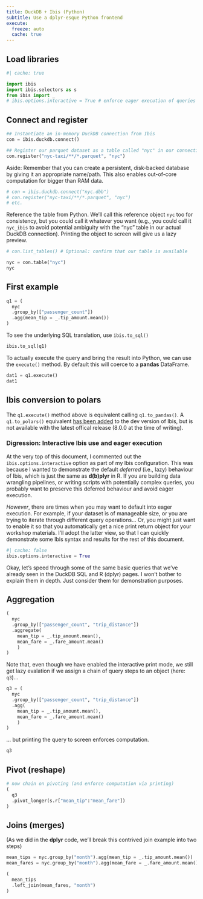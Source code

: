 ```yaml
---
title: DuckDB + Ibis (Python)
subtitle: Use a dplyr-esque Python frontend
execute:
  freeze: auto
  cache: true
---
```


## Load libraries

```python
#| cache: true

import ibis
import ibis.selectors as s
from ibis import _
# ibis.options.interactive = True # enforce eager execution of queries
```

## Connect and register

```python
## Instantiate an in-memory DuckDB connection from Ibis
con = ibis.duckdb.connect()

## Register our parquet dataset as a table called "nyc" in our connection
con.register("nyc-taxi/**/*.parquet", "nyc")
```

Aside: Remember that you can create a persistent, disk-backed database by giving it an
appropriate name/path. This also enables out-of-core computation for bigger than RAM data.

```py
# con = ibis.duckdb.connect("nyc.dbb")
# con.register("nyc-taxi/**/*.parquet", "nyc")
# etc.
```

Reference the table from Python. We'll call this reference object `nyc` too for consistency, but you could call it whatever you want (e.g., you could call it `nyc_ibis` to avoid potential ambiguity with the "nyc" table in our actual DuckDB connection).
Printing the object to screen will give us a lazy preview.

```python
# con.list_tables() # Optional: confirm that our table is available

nyc = con.table("nyc")
nyc
```

## First example

```python
q1 = (
  nyc
  .group_by(["passenger_count"])
  .agg(mean_tip = _.tip_amount.mean())
)
```

To see the underlying SQL translation, use `ibis.to_sql()`  
```python
ibis.to_sql(q1)
```

To actually execute the query and bring the result into Python, we can use the
`execute()` method. By default this will coerce to a **pandas** DataFrame.

```python
dat1 = q1.execute()
dat1
```

:::{.callout-note}
## Ibis conversion to polars

The `q1.execute()` method above is equivalent calling `q1.to_pandas()`. A
`q1.to_polars()` equivalent [has been
added](https://github.com/ibis-project/ibis/pull/8478) to the dev version of
Ibis, but is not available with the latest offical release (8.0.0 at the time of
writing).
:::

### Digression: Interactive Ibis use and eager execution

At the very top of this document, I commented out the `ibis.options.interactive`
option as part of my Ibis configuration. This was because I wanted to
demonstrate the default _deferred_ (i.e., lazy) behaviour of Ibis, which is just
the same as **d(b)plyr** in R. If you are building data wrangling pipelines, or
writing scripts with potentially complex queries, you probably want to
preserve this deferred behaviour and avoid eager execution.

_However_, there are times when you may want to default into eager execution. For example, if your dataset is of manageable size, or you are trying to iterate through different query operations... Or, you might just want to enable it so that you automatically get a nice print return object for your workshop materials. I'll adopt the latter view, so that I can quickly demonstrate some Ibis syntax and results for the rest of this document.

```python
#| cache: false
ibis.options.interactive = True
```

Okay, let's speed through some of the same basic queries that we've already seen
in the DuckDB SQL and R (dplyr) pages. I won't bother to explain them in depth.
Just consider them for demonstration purposes.

## Aggregation

```python
(
  nyc
  .group_by(["passenger_count", "trip_distance"])
  .aggregate(
    mean_tip = _.tip_amount.mean(),
    mean_fare = _.fare_amount.mean()
    )
)
```

Note that, even though we have enabled the interactive print mode, we still get
lazy evalation if we assign a chain of query steps to an object (here: `q3`)...

```python
q3 = (
  nyc
  .group_by(["passenger_count", "trip_distance"])
  .agg(
    mean_tip = _.tip_amount.mean(),
    mean_fare = _.fare_amount.mean()
    )
)
```

... but printing the query to screen enforces computation.

```python
q3
```

## Pivot (reshape)

```python

# now chain on pivoting (and enforce computation via printing)
(
  q3
  .pivot_longer(s.r["mean_tip":"mean_fare"])
)
```

## Joins (merges)

(As we did in the **dplyr** code, we'll break this contrived join example into
two steps)

```python
mean_tips = nyc.group_by("month").agg(mean_tip = _.tip_amount.mean())
mean_fares = nyc.group_by("month").agg(mean_fare = _.fare_amount.mean())
```

```python
(
  mean_tips
  .left_join(mean_fares, "month")
)
```
